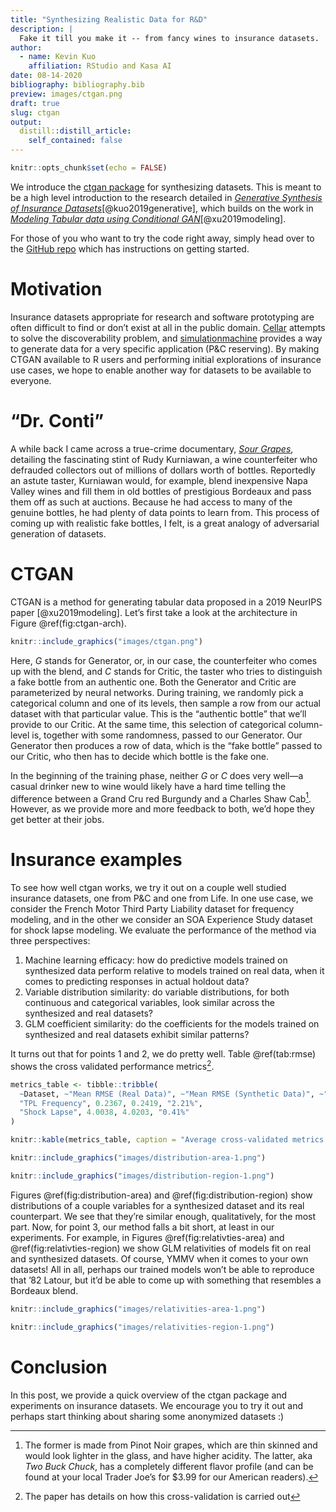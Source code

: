 ```yaml
---
title: "Synthesizing Realistic Data for R&D"
description: |
  Fake it till you make it -- from fancy wines to insurance datasets.
author:
  - name: Kevin Kuo
    affiliation: RStudio and Kasa AI
date: 08-14-2020
bibliography: bibliography.bib
preview: images/ctgan.png
draft: true
slug: ctgan
output:
  distill::distill_article:
    self_contained: false
---
```


```r
knitr::opts_chunk$set(echo = FALSE)
```

We introduce the [ctgan package](https://github.com/kasaai/ctgan)
for synthesizing datasets. This is meant to be a high level introduction to the 
research detailed in [*Generative Synthesis of Insurance Datasets*](https://arxiv.org/abs/1912.02423)[@kuo2019generative], which builds
on the work in [*Modeling Tabular data using Conditional GAN*](https://arxiv.org/abs/1907.00503)[@xu2019modeling].

For those of you who want to try the code right away, simply head over to the [GitHub
repo](https://github.com/kasaai/ctgan) which has instructions on getting started.

# Motivation 

Insurance datasets appropriate for research and software prototyping are often
difficult to find or don’t exist at all in the public domain. [Cellar](https://cellar.kasa.ai/) attempts to
solve the discoverability problem, and [simulationmachine](https://blog.kasa.ai/posts/simulation-machine/) provides a way to generate 
data for a very specific application (P&C reserving). By making CTGAN available to R users and 
performing initial explorations of insurance use cases, we hope to enable another
way for datasets to be available to everyone.

# "Dr. Conti"

A while back I came across a true-crime documentary, [*Sour Grapes*](https://en.wikipedia.org/wiki/Sour_Grapes_(2016_film)),
detailing the fascinating stint of Rudy Kurniawan, a wine counterfeiter who defrauded
collectors out of millions of dollars worth of bottles. Reportedly an astute taster, 
Kurniawan would, for example, blend inexpensive Napa Valley wines and fill them 
in old bottles of prestigious Bordeaux and pass them off as such at auctions. Because he had
access to many of the genuine bottles, he had plenty of data points to learn from. 
This process of coming up with realistic fake bottles, I felt, is a great analogy 
of adversarial generation of datasets.

# CTGAN

CTGAN is a method for generating tabular data proposed in a 2019 NeurIPS paper [@xu2019modeling]. 
Let’s first take a look at the architecture in Figure \@ref(fig:ctgan-arch).

```r
knitr::include_graphics("images/ctgan.png")
```

Here, $G$ stands for Generator, or, in our case, the counterfeiter who comes up
with the blend, and $C$ stands for Critic, the taster who tries to distinguish a
fake bottle from an authentic one. Both the Generator and Critic are parameterized
by neural networks. During training, we randomly pick a categorical column and one
of its levels, then sample a row from our actual dataset with that particular value.
This is the “authentic bottle” that we’ll provide to our Critic.
At the same time, this selection of categorical column-level is, together with some randomness, 
passed to our Generator. Our Generator then produces a row of data, which is the
"fake bottle" passed to our Critic, who then has to decide which bottle is the fake 
one.

In the beginning of the training phase, neither $G$ or $C$ does very well---a casual
drinker new to wine would likely have a hard time telling the difference between 
a Grand Cru red Burgundy and a Charles Shaw Cab^[The former is made from Pinot Noir grapes, which are thin skinned and would look lighter in the glass, and have higher acidity. The latter, aka *Two Buck Chuck*, has a completely different flavor profile (and can be found at your local Trader Joe's for $3.99 for our American readers).]. However, as we provide more 
and more feedback to both, we'd hope they get better at their jobs.

# Insurance examples

To see how well ctgan works, we try it out on a couple well studied insurance datasets, 
one from P&C and one from Life. In one use case, we consider the French Motor Third 
Party Liability dataset for frequency modeling, and in the other we consider an SOA 
Experience Study dataset for shock lapse modeling. We evaluate the performance of 
the method via three perspectives:

1. Machine learning efficacy: how do predictive models trained on synthesized data 
perform relative to models trained on real data, when it comes to predicting responses
in actual holdout data?
2. Variable distribution similarity: do variable distributions, for both continuous 
and categorical variables, look similar across the synthesized and real datasets?
3. GLM coefficient similarity: do the coefficients for the models trained on synthesized
and real datasets exhibit similar patterns?

It turns out that for points 1 and 2, we do pretty well. Table \@ref(tab:rmse) shows 
the cross validated performance metrics^[The paper has details on how this cross-validation
is carried out].

```r
metrics_table <- tibble::tribble(
  ~Dataset, ~"Mean RMSE (Real Data)", ~"Mean RMSE (Synthetic Data)", ~"Relative Difference",
  "TPL Frequency", 0.2367, 0.2419, "2.21%",
  "Shock Lapse", 4.0038, 4.0203, "0.41%"
)

knitr::kable(metrics_table, caption = "Average cross-validated metrics of models trained on real and synthetic data.")
```

```r
knitr::include_graphics("images/distribution-area-1.png")
```

```r
knitr::include_graphics("images/distribution-region-1.png")
```

Figures \@ref(fig:distribution-area) and \@ref(fig:distribution-region) show
distributions of a couple variables for a synthesized dataset and its real counterpart. 
We see that they're similar enough, qualitatively, for the most part. Now, for
point 3, our method falls a bit short, at least in our experiments. For example,
in Figures \@ref(fig:relativties-area) and \@ref(fig:relativties-region) we show 
GLM relativities of models fit on real and synthesized datasets. Of course, YMMV when
it comes to your own datasets! All in all, perhaps our trained models won’t be able
to reproduce that ‘82 Latour, but it’d be able to come up with something that
resembles a Bordeaux blend.

```r
knitr::include_graphics("images/relativities-area-1.png")
```

```r
knitr::include_graphics("images/relativities-region-1.png")
```

# Conclusion

In this post, we provide a quick overview of the ctgan package and experiments 
on insurance datasets. We encourage you to try it out and perhaps start thinking 
about sharing some anonymized datasets :)
